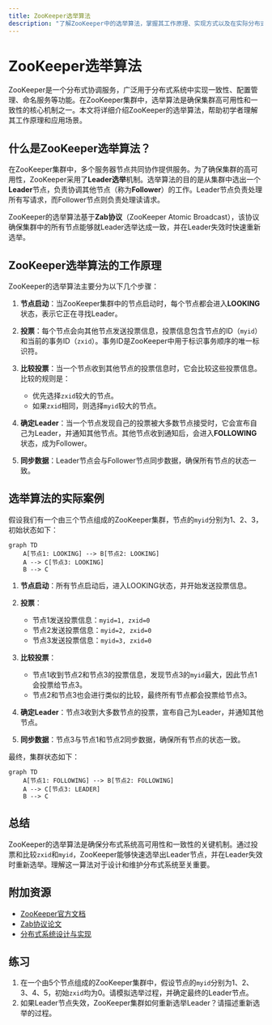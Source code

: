 ```yaml
---
title: ZooKeeper选举算法
description: "了解ZooKeeper中的选举算法，掌握其工作原理、实现方式以及在实际分布式系统中的应用场景。"
---
```


# ZooKeeper选举算法

ZooKeeper是一个分布式协调服务，广泛用于分布式系统中实现一致性、配置管理、命名服务等功能。在ZooKeeper集群中，选举算法是确保集群高可用性和一致性的核心机制之一。本文将详细介绍ZooKeeper的选举算法，帮助初学者理解其工作原理和应用场景。

## 什么是ZooKeeper选举算法？

在ZooKeeper集群中，多个服务器节点共同协作提供服务。为了确保集群的高可用性，ZooKeeper采用了**Leader选举**机制。选举算法的目的是从集群中选出一个**Leader**节点，负责协调其他节点（称为**Follower**）的工作。Leader节点负责处理所有写请求，而Follower节点则负责处理读请求。

ZooKeeper的选举算法基于**Zab协议**（ZooKeeper Atomic Broadcast），该协议确保集群中的所有节点能够就Leader选举达成一致，并在Leader失效时快速重新选举。

## ZooKeeper选举算法的工作原理

ZooKeeper的选举算法主要分为以下几个步骤：

1. **节点启动**：当ZooKeeper集群中的节点启动时，每个节点都会进入**LOOKING**状态，表示它正在寻找Leader。

2. **投票**：每个节点会向其他节点发送投票信息，投票信息包含节点的ID（`myid`）和当前的事务ID（`zxid`）。事务ID是ZooKeeper中用于标识事务顺序的唯一标识符。

3. **比较投票**：当一个节点收到其他节点的投票信息时，它会比较这些投票信息。比较的规则是：
   - 优先选择`zxid`较大的节点。
   - 如果`zxid`相同，则选择`myid`较大的节点。

4. **确定Leader**：当一个节点发现自己的投票被大多数节点接受时，它会宣布自己为Leader，并通知其他节点。其他节点收到通知后，会进入**FOLLOWING**状态，成为Follower。

5. **同步数据**：Leader节点会与Follower节点同步数据，确保所有节点的状态一致。

## 选举算法的实际案例

假设我们有一个由三个节点组成的ZooKeeper集群，节点的`myid`分别为1、2、3，初始状态如下：

```mermaid
graph TD
    A[节点1: LOOKING] --> B[节点2: LOOKING]
    A --> C[节点3: LOOKING]
    B --> C
```

1. **节点启动**：所有节点启动后，进入LOOKING状态，并开始发送投票信息。

2. **投票**：
   - 节点1发送投票信息：`myid=1, zxid=0`
   - 节点2发送投票信息：`myid=2, zxid=0`
   - 节点3发送投票信息：`myid=3, zxid=0`

3. **比较投票**：
   - 节点1收到节点2和节点3的投票信息，发现节点3的`myid`最大，因此节点1会投票给节点3。
   - 节点2和节点3也会进行类似的比较，最终所有节点都会投票给节点3。

4. **确定Leader**：节点3收到大多数节点的投票，宣布自己为Leader，并通知其他节点。

5. **同步数据**：节点3与节点1和节点2同步数据，确保所有节点的状态一致。

最终，集群状态如下：

```mermaid
graph TD
    A[节点1: FOLLOWING] --> B[节点2: FOLLOWING]
    A --> C[节点3: LEADER]
    B --> C
```

## 总结

ZooKeeper的选举算法是确保分布式系统高可用性和一致性的关键机制。通过投票和比较`zxid`和`myid`，ZooKeeper能够快速选举出Leader节点，并在Leader失效时重新选举。理解这一算法对于设计和维护分布式系统至关重要。

## 附加资源

- [ZooKeeper官方文档](https://zookeeper.apache.org/doc/current/)
- [Zab协议论文](https://www.usenix.org/legacy/event/atc10/tech/full_papers/Hunt.pdf)
- [分布式系统设计与实现](https://www.amazon.com/Distributed-Systems-Concepts-Design-5th/dp/0132143011)

## 练习

1. 在一个由5个节点组成的ZooKeeper集群中，假设节点的`myid`分别为1、2、3、4、5，初始`zxid`均为0。请模拟选举过程，并确定最终的Leader节点。
2. 如果Leader节点失效，ZooKeeper集群如何重新选举Leader？请描述重新选举的过程。